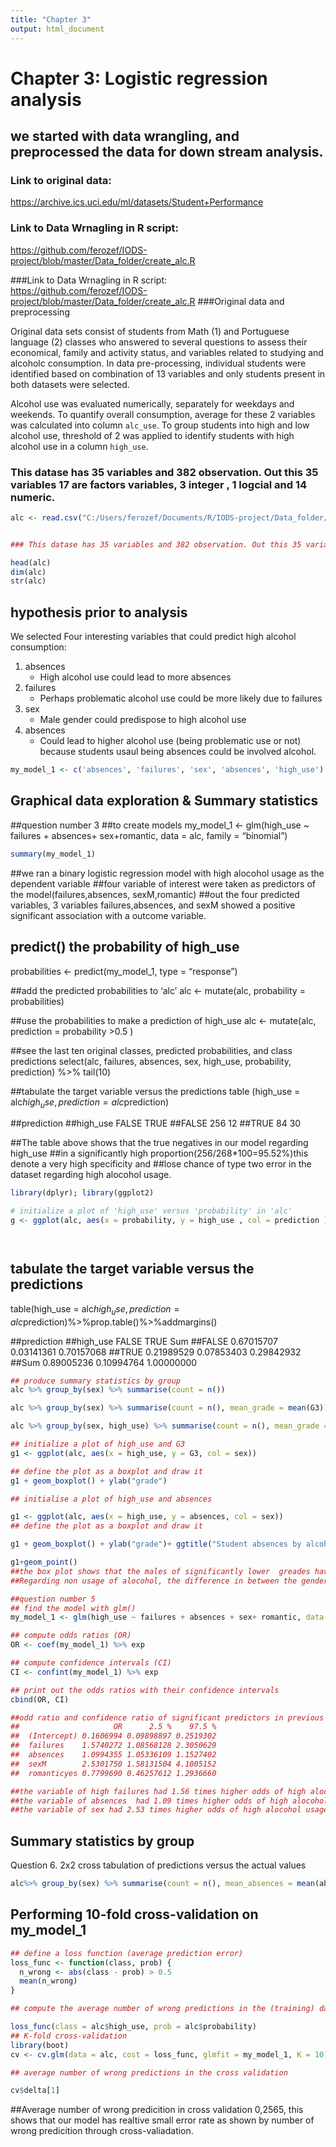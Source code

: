 ```yaml
---
title: "Chapter 3"
output: html_document
---
```



# Chapter 3: Logistic regression analysis {.tabset}


## we started with data wrangling, and preprocessed the data for down stream analysis. 

### Link to original data:  

<https://archive.ics.uci.edu/ml/datasets/Student+Performance>


### Link to Data Wrnagling in R script:  
<https://github.com/ferozef/IODS-project/blob/master/Data_folder/create_alc.R>

###Link to Data Wrnagling in R script:  
<https://github.com/ferozef/IODS-project/blob/master/Data_folder/create_alc.R>
###Original data and preprocessing  


Original data sets consist of students from Math (1) and Portuguese language (2) classes who answered to several questions to assess their economical, family and activity status, and variables related to studying and alcoholc consumption. In data pre-processing, individual students were identified based on combination of 13 variables and only students present in both datasets were selected.  

Alcohol use was evaluated numerically, separately for weekdays and weekends. To quantify overall consumption, average for these 2 variables was calculated into column `alc_use`. To group students into high and low alcohol use, threshold of 2 was applied to identify students with high alcohol use in a column `high_use`.

### This datase has 35 variables and 382 observation. Out this 35 variables 17 are factors variables, 3 integer , 1 logcial and 14 numeric.

```r

alc <- read.csv("C:/Users/ferozef/Documents/R/IODS-project/Data_folder/alc.csv")


### This datase has 35 variables and 382 observation. Out this 35 variables 17 are factors variables, 3 integer , 1 logcial and 14 numeric.

head(alc)
dim(alc)
str(alc)
```



## hypothesis prior to analysis

We selected Four interesting variables that could predict high alcohol consumption:

1.  absences
    + High alcohol use could lead to more absences
2.  failures
    + Perhaps problematic alcohol use could be more likely due to failures
3.  sex
    + Male gender could predispose to high alcohol use
4.  absences
    + Could lead to higher alcohol use (being problematic use or not) because students usaul being absences could be involved alcohol.
    
    
```r
my_model_1 <- c('absences', 'failures', 'sex', 'absences', 'high_use')
```    



## Graphical data exploration & Summary statistics



##question number 3
##to create models
my_model_1 <- glm(high_use ~ failures + absences+ sex+romantic, data = alc, family = "binomial")



```r
summary(my_model_1)
```

##we ran a binary logistic regression model with high alocohol usage as the dependent variable
##four variable of interest were taken as predictors of the model(failures,absences, sexM,romantic)
##out the four predicted variables, 3 variables failures,absences, and sexM showed a positive significant association with a outcome variable.


## predict() the probability of high_use
probabilities <- predict(my_model_1, type = "response")

##add the predicted probabilities to 'alc'
alc <- mutate(alc, probability = probabilities)

##use the probabilities to make a prediction of high_use
alc <- mutate(alc, prediction = probability >0.5 )

##see the last ten original classes, predicted probabilities, and class predictions
select(alc, failures, absences, sex, high_use, probability, prediction) %>% tail(10)

##tabulate the target variable versus the predictions
table (high_use = alc$high_use, prediction = alc$prediction)

##prediction
##high_use FALSE TRUE
##FALSE   256   12
##TRUE     84   30

##The table above shows that the true negatives in our model regarding high_use
##in a significantly high proportion(256/268*100=95.52%)this denote a very high specificity and 
##lose chance of type two error in the dataset regarding high alocohol usage.


```r
library(dplyr); library(ggplot2)

# initialize a plot of 'high_use' versus 'probability' in 'alc'
g <- ggplot(alc, aes(x = probability, y = high_use , col = prediction ) )




```



## tabulate the target variable versus the predictions

table(high_use = alc$high_use, prediction = alc$prediction)%>%prop.table()%>%addmargins()

##prediction
##high_use      FALSE       TRUE        Sum
##FALSE    0.67015707 0.03141361 0.70157068
##TRUE     0.21989529 0.07853403 0.29842932
##Sum      0.89005236 0.10994764 1.00000000




```r
## produce summary statistics by group
alc %>% group_by(sex) %>% summarise(count = n())

alc %>% group_by(sex) %>% summarise(count = n(), mean_grade = mean(G3))

alc %>% group_by(sex, high_use) %>% summarise(count = n(), mean_grade = mean(G3))

## initialize a plot of high_use and G3
g1 <- ggplot(alc, aes(x = high_use, y = G3, col = sex))

## define the plot as a boxplot and draw it
g1 + geom_boxplot() + ylab("grade")

## initialise a plot of high_use and absences

g1 <- ggplot(alc, aes(x = high_use, y = absences, col = sex))
## define the plot as a boxplot and draw it

g1 + geom_boxplot() + ylab("grade")+ ggtitle("Student absences by alcohol consumption and sex")

g1+geom_point()
##the box plot shows that the males of significantly lower  greades have a higher prevalence in terms of high alocohol usage compared to female.
##Regarding non usage of alocohol, the difference in between the gender is apparently trivial. 
```


```r
##question number 5
## find the model with glm()
my_model_1 <- glm(high_use ~ failures + absences + sex+ romantic, data = alc, family = "binomial")

## compute odds ratios (OR)
OR <- coef(my_model_1) %>% exp

## compute confidence intervals (CI)
CI <- confint(my_model_1) %>% exp

## print out the odds ratios with their confidence intervals
cbind(OR, CI)

##odd ratio and confidence ratio of significant predictors in previous models
##                     OR      2.5 %    97.5 %
##  (Intercept) 0.1606994 0.09898897 0.2519302
##  failures    1.5740272 1.08568128 2.3050629
##  absences    1.0994355 1.05336109 1.1527402
##  sexM        2.5301750 1.58131504 4.1005152
##  romanticyes 0.7799690 0.46257612 1.2936660

##the variable of high failures had 1.56 times higher odds of high alocohol usage(95% CI= 1.08 to 2.3)
##the variable of absences  had 1.09 times higher odds of high alocohol usage(95% CI= 1.05 to 1.15)
##the variable of sex had 2.53 times higher odds of high alocohol usage(95% CI= 1.58 to 4.1)


```


## Summary statistics by group
Question 6. 2x2 cross tabulation of predictions versus the actual values 
```r
alc%>% group_by(sex) %>% summarise(count = n(), mean_absences = mean(absences), mean_failures = mean(failures))

```
    
    
    
## Performing 10-fold cross-validation on my_model_1
```r
## define a loss function (average prediction error)
loss_func <- function(class, prob) {
  n_wrong <- abs(class - prob) > 0.5
  mean(n_wrong)
}

## compute the average number of wrong predictions in the (training) data

loss_func(class = alc$high_use, prob = alc$probability)
## K-fold cross-validation
library(boot)
cv <- cv.glm(data = alc, cost = loss_func, glmfit = my_model_1, K = 10)

## average number of wrong predictions in the cross validation

cv$delta[1]

```
##Average number of wrong predicition in cross validation 0,2565, this shows that our model has realtive small error rate as shown by number of wrong predicition through cross-valiadation.
